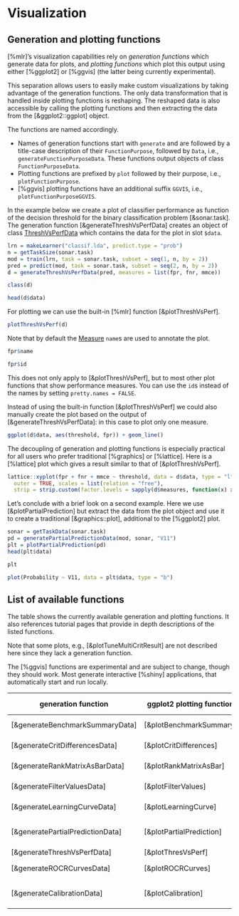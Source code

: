 # Visualization

## Generation and plotting functions
[%mlr]'s visualization capabilities rely on *generation functions* which generate data for
plots, and *plotting functions* which plot this output using either [%ggplot2] or [%ggvis]
(the latter being currently experimental).

This separation allows users to easily make custom visualizations by
taking advantage of the generation functions. The only data transformation that is handled inside
plotting functions is reshaping. The reshaped data is also accessible by calling the plotting
functions and then extracting the data from the [&ggplot2::ggplot] object.

The functions are named accordingly.

* Names of generation functions start with `generate` and are followed by a title-case description of
  their `FunctionPurpose`, followed by `Data`, i.e., `generateFunctionPurposeData`.
  These functions output objects of class `FunctionPurposeData`.
* Plotting functions are prefixed by `plot` followed by their purpose, i.e., `plotFunctionPurpose`.
* [%ggvis] plotting functions have an additional suffix `GGVIS`, i.e., `plotFunctionPurposeGGVIS`.

In the example below we create a plot of classifier performance as function of the decision
threshold for the binary classification problem [&sonar.task].
The generation function [&generateThreshVsPerfData] creates an object of class
[ThreshVsPerfData](&generateThreshVsPerfData) which contains the data for the plot in slot
`$data`.

```r
lrn = makeLearner("classif.lda", predict.type = "prob")
n = getTaskSize(sonar.task)
mod = train(lrn, task = sonar.task, subset = seq(1, n, by = 2))
pred = predict(mod, task = sonar.task, subset = seq(2, n, by = 2))
d = generateThreshVsPerfData(pred, measures = list(fpr, fnr, mmce))

class(d)

head(d$data)
```

For plotting we can use the built-in [%mlr] function [&plotThreshVsPerf].

```r
plotThreshVsPerf(d)
```

Note that by default the [Measure](&makeMeasure) `name`s are used to annotate the plot.
```r
fpr$name

fpr$id
```
This does not only apply to [&plotThreshVsPerf], but to most other plot functions that
show performance measures.
You can use the `id`s instead of the names by setting `pretty.names = FALSE`.


Instead of using the built-in function [&plotThreshVsPerf] we could also manually create the plot
based on the output of [&generateThreshVsPerfData]: in this case to plot only one measure.

```r
ggplot(d$data, aes(threshold, fpr)) + geom_line()
```

The decoupling of generation and plotting functions is especially practical for all users
who prefer traditional [%graphics] or [%lattice]. Here is a [%lattice] plot which gives a
result similar to that of [&plotThreshVsPerf].


```r
lattice::xyplot(fpr + fnr + mmce ~ threshold, data = d$data, type = "l", ylab = "performance",
  outer = TRUE, scales = list(relation = "free"),
  strip = strip.custom(factor.levels = sapply(d$measures, function(x) x$name)))
```


Let's conclude with a brief look on a second example.
Here we use [&plotPartialPrediction] but extract the data from the plot object and use it
to create a traditional [&graphics::plot], additional to the [%ggplot2] plot.

```r
sonar = getTaskData(sonar.task)
pd = generatePartialPredictionData(mod, sonar, "V11")
plt = plotPartialPrediction(pd)
head(plt$data)

plt
```

```r
plot(Probability ~ V11, data = plt$data, type = "b")
```


## List of available functions
The table shows the currently available generation and plotting functions.
It also references tutorial pages that provide in depth descriptions of the listed functions.

Note that some plots, e.g., [&plotTuneMultiCritResult] are not described here since they lack
a generation function.

The [%ggvis] functions are experimental and are subject to change, though they should work.
Most generate interactive [%shiny] applications, that automatically start and run locally.

| generation function              | ggplot2 plotting function | ggvis plotting function       | tutorial page                                             |
| -------------------------------- | ------------------------- | ----------------------------- | --------------------------------------------------------- |
| [&generateBenchmarkSummaryData]  | [&plotBenchmarkSummary]   | --                            | [Benchmark Experiments](benchmark_experiments.md)         |
| [&generateCritDifferencesData]   | [&plotCritDifferences]    | --                            | [Benchmark Experiments](benchmark_experiments.md)         |
| [&generateRankMatrixAsBarData]   | [&plotRankMatrixAsBar]    | --                            | [Benchmark Experiments](benchmark_experiments.md)         |
| [&generateFilterValuesData]      | [&plotFilterValues]       | [&plotFilterValuesGGVIS]      | [Feature Selection](feature_selection.md)                 |
| [&generateLearningCurveData]     | [&plotLearningCurve]      | [&plotLearningCurveGGVIS]     | [Learning Curve](learning_curve.md)                       |
| [&generatePartialPredictionData] | [&plotPartialPrediction]  | [&plotPartialPredictionGGVIS] | [Partial Prediction Plots](partial_prediction.md)         |
| [&generateThreshVsPerfData]      | [&plotThresVsPerf]        | [&plotThreshVsPerfGGVIS]      | [Performance](performance.md)                             |
| [&generateROCRCurvesData]        | [&plotROCRCurves]         | [&plotROCRCurvesGGVIS]        | [ROC Analysis](roc_analysis.md)                           |
| [&generateCalibrationData]       | [&plotCalibration]        | --                            | [Classifier Calibration Plots](classifier_calibration.md) |
